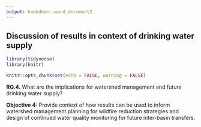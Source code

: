 ```yaml
---
output: bookdown::word_document2
---
```


## Discussion of results in context of drinking water supply

```r

library(tidyverse)
library(knitr)

knitr::opts_chunk$set(echo = FALSE, warning = FALSE)
```

__RQ.4.__   What are the implications for watershed management and future drinking water supply?

__Objective 4:__   Provide context of how results can be used to inform watershed management planning for wildfire reduction strategies and design of continued water quality monitoring for future inter-basin transfers.



